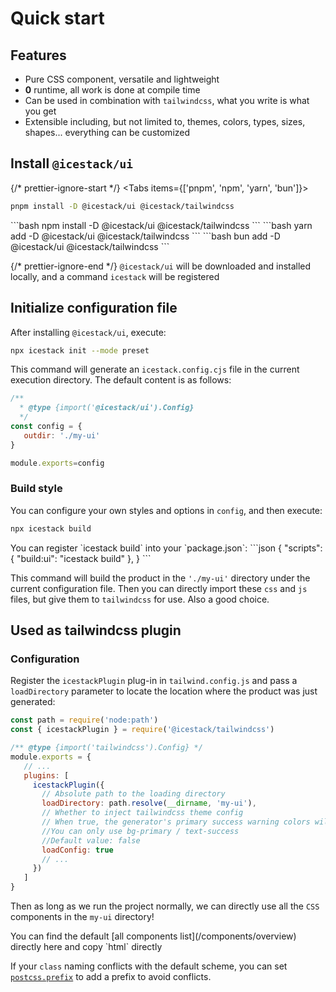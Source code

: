 
# Quick start

## Features

- Pure CSS component, versatile and lightweight
- **0** runtime, all work is done at compile time
- Can be used in combination with `tailwindcss`, what you write is what you get
- Extensible including, but not limited to, themes, colors, types, sizes, shapes... everything can be customized

## Install `@icestack/ui`

{/* prettier-ignore-start */}
<Tabs items={['pnpm', 'npm', 'yarn', 'bun']}>
   <Tab>
```bash
pnpm install -D @icestack/ui @icestack/tailwindcss
```
</Tab>
   <Tab>
```bash
npm install -D @icestack/ui @icestack/tailwindcss
```
</Tab>
   <Tab>
```bash
yarn add -D @icestack/ui @icestack/tailwindcss
```
</Tab>
   <Tab>
```bash
bun add -D @icestack/ui @icestack/tailwindcss
```
</Tab>
</Tabs>

{/* prettier-ignore-end */}
`@icestack/ui` will be downloaded and installed locally, and a command `icestack` will be registered

## Initialize configuration file

After installing `@icestack/ui`, execute:

```bash
npx icestack init --mode preset
```

This command will generate an `icestack.config.cjs` file in the current execution directory. The default content is as follows:

```js filename="icestack.config.cjs"
/**
  * @type {import('@icestack/ui').Config}
  */
const config = {
   outdir: './my-ui'
}

module.exports=config
```

### Build style

You can configure your own styles and options in `config`, and then execute:

```bash
npx icestack build
```

<Callout type="info">
You can register `icestack build` into your `package.json`:
```json
{
    "scripts": {
     "build:ui": "icestack build"
   },
}
```
</Callout>

This command will build the product in the `'./my-ui'` directory under the current configuration file. Then you can directly import these `css` and `js` files, but give them to `tailwindcss` for use. Also a good choice.

## Used as tailwindcss plugin

### Configuration

Register the `icestackPlugin` plug-in in `tailwind.config.js` and pass a `loadDirectory` parameter to locate the location where the product was just generated:

```js filename="tailwind.config.js"
const path = require('node:path')
const { icestackPlugin } = require('@icestack/tailwindcss')

/** @type {import('tailwindcss').Config} */
module.exports = {
   // ...
   plugins: [
     icestackPlugin({
       // Absolute path to the loading directory
       loadDirectory: path.resolve(__dirname, 'my-ui'),
       // Whether to inject tailwindcss theme config
       // When true, the generator's primary success warning colors will enter the tailwindcss.theme.extend configuration
       //You can only use bg-primary / text-success
       //Default value: false
       loadConfig: true
       // ...
     })
   ]
}
```

Then as long as we run the project normally, we can directly use all the `CSS` components in the `my-ui` directory!

<Callout type="info">
You can find the default [all components list](/components/overview) directly here and copy `html` directly

If your `class` naming conflicts with the default scheme, you can set [`postcss.prefix`](/config/postcss#postcssprefix) to add a prefix to avoid conflicts.
</Callout>


